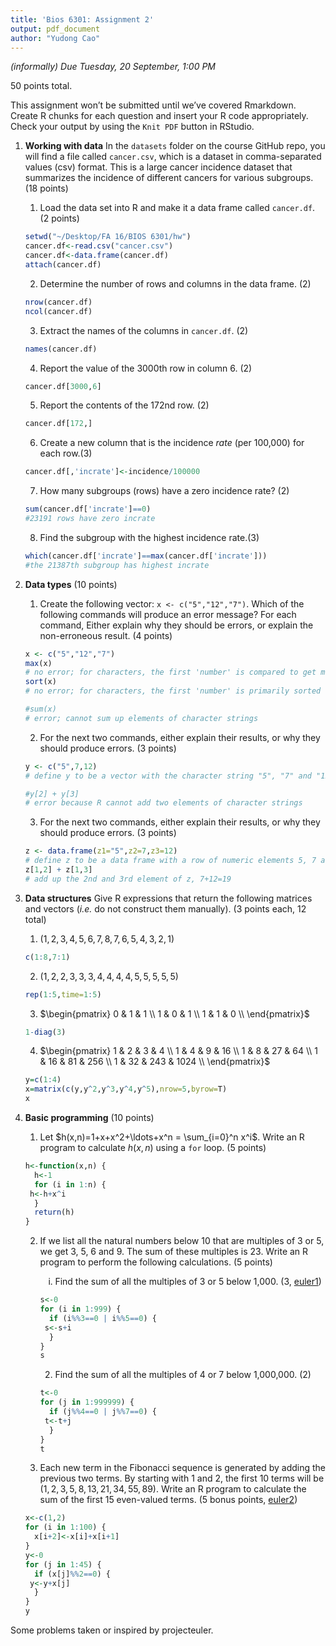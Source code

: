 ```yaml
---
title: 'Bios 6301: Assignment 2'
output: pdf_document
author: "Yudong Cao"
---
```


*(informally) Due Tuesday, 20 September, 1:00 PM*

50 points total.

This assignment won't be submitted until we've covered Rmarkdown.
Create R chunks for each question and insert your R code appropriately.
Check your output by using the `Knit PDF` button in RStudio.

1. **Working with data** In the `datasets` folder on the course GitHub repo, you will find a file called `cancer.csv`, which is a dataset in comma-separated values (csv) format. This is a large cancer incidence dataset that summarizes the incidence of different cancers for various subgroups. (18 points)

    1. Load the data set into R and make it a data frame called `cancer.df`. (2 points)
    ```r
    setwd("~/Desktop/FA 16/BIOS 6301/hw")
    cancer.df<-read.csv("cancer.csv")
    cancer.df<-data.frame(cancer.df)
    attach(cancer.df)
    ```

    2. Determine the number of rows and columns in the data frame. (2)
    ```r
    nrow(cancer.df)
    ncol(cancer.df)
    ```

    3. Extract the names of the columns in `cancer.df`. (2)
    ```r
    names(cancer.df)
    ```

    4. Report the value of the 3000th row in column 6. (2)
    ```r
    cancer.df[3000,6]
    ```

    5. Report the contents of the 172nd row. (2)
    ```r
    cancer.df[172,]
    ```

    6. Create a new column that is the incidence *rate* (per 100,000) for each row.(3)
    ```r
    cancer.df[,'incrate']<-incidence/100000
    ```

    7. How many subgroups (rows) have a zero incidence rate? (2)
    ```r
    sum(cancer.df['incrate']==0)
    #23191 rows have zero incrate
    ```

    8. Find the subgroup with the highest incidence rate.(3)
    ```r
    which(cancer.df['incrate']==max(cancer.df['incrate']))
    #the 21387th subgroup has highest incrate
    ```

2. **Data types** (10 points)

    1. Create the following vector: `x <- c("5","12","7")`. Which of the following commands will produce an error message? For each command, Either explain why they should be errors, or explain the non-erroneous result. (4 points)
    ```r
    x <- c("5","12","7")
    max(x)
    # no error; for characters, the first 'number' is compared to get max(x)=7
    sort(x)
    # no error; for characters, the first 'number' is primarily sorted "12" "5" "7"
    
    #sum(x)
    # error; cannot sum up elements of character strings
    ```

    2. For the next two commands, either explain their results, or why they should produce errors. (3 points)
    ```r
    y <- c("5",7,12)
    # define y to be a vector with the character string "5", "7" and "12"
    
    #y[2] + y[3]
    # error because R cannot add two elements of character strings
    ```
    
    3. For the next two commands, either explain their results, or why they should produce errors. (3 points)
    ```r
    z <- data.frame(z1="5",z2=7,z3=12)
    # define z to be a data frame with a row of numeric elements 5, 7 and 12
    z[1,2] + z[1,3]
    # add up the 2nd and 3rd element of z, 7+12=19
    ```
    
3. **Data structures** Give R expressions that return the following matrices and vectors (*i.e.* do not construct them manually). (3 points each, 12 total)

    1. $(1,2,3,4,5,6,7,8,7,6,5,4,3,2,1)$
    ```r
    c(1:8,7:1)
    ```
    
    2. $(1,2,2,3,3,3,4,4,4,4,5,5,5,5,5)$
    ```r
    rep(1:5,time=1:5)
    ```

    3. $\begin{pmatrix}
      0 & 1 & 1  \\
      1 & 0 & 1  \\
      1 & 1 & 0  \\
    \end{pmatrix}$
    ```r
    1-diag(3)
    ```

    4. $\begin{pmatrix}
      1 & 2 & 3 & 4 \\
      1 & 4 & 9 & 16 \\
      1 & 8 & 27 & 64  \\
      1 & 16 & 81 & 256 \\
      1 & 32 & 243 & 1024  \\
    \end{pmatrix}$
    ```r
    y=c(1:4)
    x=matrix(c(y,y^2,y^3,y^4,y^5),nrow=5,byrow=T)
    x
    ```

4. **Basic programming** (10 points)

    1. Let $h(x,n)=1+x+x^2+\ldots+x^n = \sum_{i=0}^n x^i$. Write an R program to calculate $h(x,n)$ using a `for` loop. (5 points)
```r
h<-function(x,n) {
  h<-1
  for (i in 1:n) {
    h<-h+x^i
  }
  return(h)
}
```

    2. If we list all the natural numbers below 10 that are multiples of 3 or 5, we get 3, 5, 6 and 9. The sum of these multiples is 23. Write an R program to perform the following calculations. (5 points)

        i. Find the sum of all the multiples of 3 or 5 below 1,000. (3, [euler1])
```r
s<-0
for (i in 1:999) {
  if (i%%3==0 | i%%5==0) {
    s<-s+i
  }
}
s
```
        
        2. Find the sum of all the multiples of 4 or 7 below 1,000,000. (2)
```r
t<-0
for (j in 1:999999) {
  if (j%%4==0 | j%%7==0) {
    t<-t+j
  }
}
t
```

    3. Each new term in the Fibonacci sequence is generated by adding the previous two terms. By starting with 1 and 2, the first 10 terms will be $(1, 2, 3, 5, 8, 13, 21, 34, 55, 89)$. Write an R program to calculate the sum of the first 15 even-valued terms. (5 bonus points, [euler2])
```r
x<-c(1,2)
for (i in 1:100) {
  x[i+2]<-x[i]+x[i+1]
}
y<-0
for (j in 1:45) {
  if (x[j]%%2==0) {
    y<-y+x[j]
  }
}
y
```

Some problems taken or inspired by projecteuler.

[euler1]:https://projecteuler.net/problem=1
[euler2]: https://projecteuler.net/problem=2
